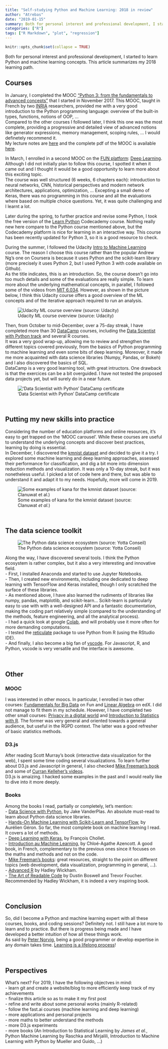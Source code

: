 ```yaml
---
title: "Self-studying Python and Machine Learning: 2018 in review"
author: "Atrebas"
date: "2019-01-15"
summary: Both for personal interest and professional development, I started to learn Python and machine learning concepts. This article summarizes my 2018 learning path.   
categories: ["R"]
tags: ["R Markdown", "plot", "regression"]
---
```


<script src="/js/set-target-blank-links.js"></script>

<style>
  .figure > p {
    text-align: center;
    align: bottom;
    font-size: 10px;
  }
</style>


```r
knitr::opts_chunk$set(collapse = TRUE)
```

Both for personal interest and professional development, I started to learn Python and machine learning concepts.
This article summarizes my 2018 learning path.   

## Courses

In January, I completed the MOOC ["Python 3: from the fundamentals to advanced concepts"](https://www.fun-mooc.fr/courses/course-v1:UCA+107001+session01/about) that I started in November 2017. This MOOC, taught in French by two [INRIA](https://www.inria.fr/en/) researchers, provided me with a very good introduction to the Python programming language: overview of the built-in types, functions, notions of OOP, ...    
Compared to the other courses I followed later, I think this one was the most complete, providing a progressive and detailed view of advanced notions like generator expressions, memory management, scoping rules, ... I would definetely recommend it.     
My lecture notes are [here](https://github.com/Atrebas/python-code/blob/master/mooc-python.py) and the complete pdf of the MOOC is available [here](https://github.com/parmentelat/moocpython/blob/master/pdf_du_cours/from_sphinx/Python3.pdf).    

In March, I enrolled in a second MOOC on the [FUN platform](https://www.fun-mooc.fr): [Deep Learning](https://www.fun-mooc.fr/courses/course-v1:CNAM+01031+session01/about).
Although I did not initially plan to follow this course, I spotted it when it came out and I thought it would be a good opportunity to learn more about this exciting topic.    
The course was well structured (6 weeks, 6 chapters each): introduction to neural networks, CNN, historical perspectives and modern network architectures, applications, optimization, ... Excepting a small demo of Keras, there was no programming in this course and all the evaluations where based on multiple choice questions. Yet, it was quite challenging and I learnt a lot.     

Later during the spring, to further practice and revise some Python, I took the free version of the [Learn Python](https://www.codecademy.com/learn/learn-python) Codecademy course. Nothing really new here compare to the Python course mentioned above, but the Codecademy platform is nice for learning in an interactive way. This course has been recently updated for Python 3, so it is a good resource to check.    

During the summer, I followed the Udacity [Intro to Machine Learning](https://eu.udacity.com/course/intro-to-machine-learning--ud120) course. The reason I choose this course rather than the popular Andrew Ng's one on Coursera is because it uses Python and the scikit-learn library (more precisely it uses Python 2, but I used Python 3 with code available on Github).     
As the title indicates, this is an introduction. So, the course doesn't go into too much details and some of the evaluations are really simple. To learn more about the underlying mathematical concepts, in parallel, I followed some of the videos from [MIT 6.034](https://ocw.mit.edu/courses/electrical-engineering-and-computer-science/6-034-artificial-intelligence-fall-2010/). However, as shown in the picture below, I think this Udacity course offers a good overview of the ML concepts and of the iterative approach required to run an analysis.    

![Udacity ML course overview (source: Udacity)](/images/ud120.png)    


Then, from October to mid-December, over a 75-day streak, I have completed more than 30 [DataCamp](https://www.datacamp.com/) courses, including the [Data Scientist with Python track](https://www.datacamp.com/tracks/data-scientist-with-python) and several R courses.    
It was a very good wrap-up, allowing me to review and strengthen the different topics covered previously, from the basics of Python programming to machine learning and even some bits of deep learning. Moreover, it made me more acquainted with data science libraries (Numpy, Pandas, or Bokeh) and I also discovered the basics of SQL.    
DataCamp is a very good learning tool, with great intructors. One drawback is that the exercices can be a bit overguided. I have not tested the proposed data projects yet, but will surely do in a near future.    

!['Data Scientist with Python' DataCamp certificate](/images/datacamp.png)


<br>

## Putting my new skills into practice

Considering the number of education platforms and online resources, it's easy to get trapped on the 'MOOC carousel'. While these courses are useful to understand the underlying concepts and discover best practices, learning by doing is essential.    
In December, I discovered the [kmnist dataset](https://arxiv.org/abs/1812.01718) and decided to give it a try. I explored some machine learning and deep learning approaches, assessed their performance for classification, and dig a bit more into dimension reduction methods and visualization. It was only a 10-day streak, but it was nonetheless useful. I picked a lot of code here and there, but was able to understand it and adapt it to my needs. Hopefully, more will come in 2019.    

![Some examples of kana for the kmnist dataset (source: Clanuwat _et al._)](/images/kmnist_examples.png)


<br>

## The data science toolkit

![The Python data science ecosystem (source: Yotta Conseil)](/images/python.png)   

Along the way, I have discovered several tools. I think the Python ecosystem is rather complex, but it also a very interesting and innovative field.    
- First, I installed Anaconda and started to use Jupyter Notebooks.    
- Then, I created new environments, including one dedicated to deep learning with TensorFlow and Keras installed, though I only scratched the surface of these libraries.      
- As mentioned above, I have also learned the rudiments of libraries like numpy, pandas, matplotlib, and scikit-learn... 
Scikit-learn is particularly easy to use with with a well-designed API and a fantastic documentation, making the coding part relatively simple (compared to the understanding of the methods, feature engineering, and all the analytical process).    
- I had a quick look at google [Colab](https://colab.research.google.com/notebooks/welcome.ipynb), and will probably use it more often for more demanding computations.    
- I tested the [reticulate](https://rstudio.github.io/reticulate/) package to use Python from R (using the RStudio IDE).    
- And finally, I also become a big fan of [vscode](https://code.visualstudio.com/). For Javascript, R, and Python, vscode is very versatile and the interface is awesome.     


<br>

## Other
### MOOC
I was interested in other moocs. In particular, I enrolled in two other courses: [Fundamentals for Big Data](https://www.fun-mooc.fr/courses/course-v1:MinesTelecom+04006+session09/about) on Fun and [Linear Algebra](https://www.edx.org/course/algebre-lineaire-partie-1-epflx-algebrex-1) on edX. I did not manage to fit them in my schedule. However, I have completed two other small courses: [Privacy in a digital world](https://www.fun-mooc.fr/courses/course-v1:inria+41015+session01/about) and [Introduction to Statistics with R](https://www.fun-mooc.fr/courses/course-v1:UPSUD+42001+session10/about). The former was very general and oriented towards a general audience, but useful in the RGPD context. The latter was a good refresher of basic statistics methods.    

### D3.js
After reading Scott Murray's book (interactive data visualization for the web), I spent some time coding several visualizations. To learn further about D3.js and Javascript in general, I also checked [Mike Freeman's book](https://info474-s17.github.io/book/) and some of [Curran Kelleher's videos](https://curran.github.io/dataviz-course-2018/).    
D3.js is amaizing. I hacked some examples in the past and I would really like to dive into it more deeply.    


### Books
Among the books I read, partially or completely, let's mention:    
- [Data Science with Python](http://shop.oreilly.com/product/0636920034919.do), by Jake VanderPlas. An absolute must-read to learn about Python data science libraries.    
- [Hands-On Machine Learning with Scikit-Learn and TensorFlow](http://shop.oreilly.com/product/0636920052289.do), by Aurélien Géron. So far, the most complete book on machine learning I read. It covers a lot of methods.     
- [Deep Learning with Keras](https://www.manning.com/books/deep-learning-with-python), by François Chollet.     
- [Introduction au Machine Learning](https://www.dunod.com/sciences-techniques/introduction-au-machine-learning), by Chloé-Agathe Azencott. A good book, in French, complementary to the previous ones since it focuses on the maths and methods and not on the code.    
- [Mike Freeman's books](http://mfviz.com/): great resources, straight to the point on different topics (web development, data visualization, programming in general, ...).     
- [Advanced R](http://adv-r.had.co.nz/) by Hadley Wickham.     
- [The Art of Readable Code](http://shop.oreilly.com/product/9780596802301.do) by Dustin Boswell and Trevor Foucher. Recommended by Hadley Wickham, it is indeed a very inspiring book.    


<br>

## Conclusion
So, did I become a Python and machine learning expert with all these courses, books, and coding sessions? Definitely not. I still have a lot more to learn and to practice. But there is progress being made and I have developed a better intuition of how all these things work.    
As said by [Peter Norvig](https://www.norvig.com/21-days.html), being a good programmer or develop expertise in any domain takes time. [Learning is a lifelong process](https://en.wikipedia.org/wiki/Lifelong_learning)!    


<br>

## Perspectives

What's next? For 2019, I have the following objectves in mind:      
- learn git and create a website/blog to more efficiently keep track of my achievements     
- finalize this article so as to make it my first post    
- refine and write about some personal works (mainly R-related)    
- follow the fast.ai courses (machine learning and deep learning)     
- more applications and personal projects    
- more maths to better understand the methods     
- more D3.js experiments      
- more books (An Introduction to Statistical Learning by _James et al._, Python Machine Learning by Raschka and Mirjalili, Introduction to Machine Learning with Python by Mueller and Guido, ...)


